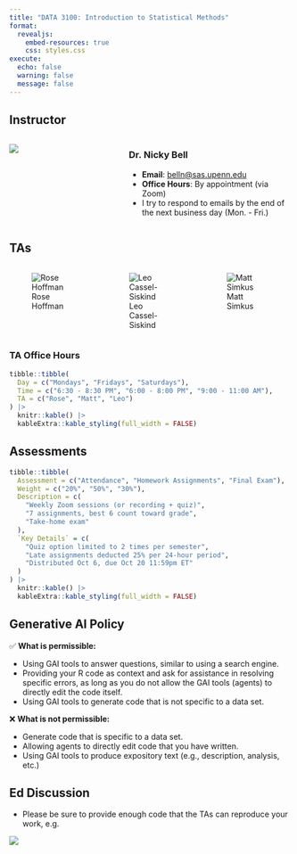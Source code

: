 ```yaml
---
title: "DATA 3100: Introduction to Statistical Methods"
format:
  revealjs:
    embed-resources: true
    css: styles.css
execute:
  echo: false
  warning: false
  message: false
---
```


## Instructor

::::: columns
::: {.column width="40%"}
![](Bell_Headshot_whitebg.jpg){.round-image}
:::

::: {.column width="60%"}
### Dr. Nicky Bell

-   **Email**: [belln\@sas.upenn.edu](mailto:belln@sas.upenn.edu)
-   **Office Hours**: By appointment (via Zoom)
-   I try to respond to emails by the end of the next business day (Mon. - Fri.)
:::
:::::

## TAs

:::::: columns
::: {.column width="33%"}
![Rose Hoffman](rh.jpg){.round-image}
:::

::: {.column width="33%"}
![Leo Cassel-Siskind](lcs.png){.round-image}
:::

::: {.column width="33%"}
![Matt Simkus](){.round-image}
:::
::::::

### TA Office Hours

```r
tibble::tibble(
  Day = c("Mondays", "Fridays", "Saturdays"),
  Time = c("6:30 - 8:30 PM", "6:00 - 8:00 PM", "9:00 - 11:00 AM"),
  TA = c("Rose", "Matt", "Leo")
) |>
  knitr::kable() |>
  kableExtra::kable_styling(full_width = FALSE)
```

## Assessments

```r
tibble::tibble(
  Assessment = c("Attendance", "Homework Assignments", "Final Exam"),
  Weight = c("20%", "50%", "30%"),
  Description = c(
    "Weekly Zoom sessions (or recording + quiz)",
    "7 assignments, best 6 count toward grade",
    "Take-home exam"
  ),
  `Key Details` = c(
    "Quiz option limited to 2 times per semester",
    "Late assignments deducted 25% per 24-hour period",
    "Distributed Oct 6, due Oct 20 11:59pm ET"
  )
) |>
  knitr::kable() |>
  kableExtra::kable_styling(full_width = FALSE)
```

## Generative AI Policy

✅ **What is permissible:**

-   Using GAI tools to answer questions, similar to using a search engine.
-   Providing your R code as context and ask for assistance in resolving specific errors, as long as you do not allow the GAI tools (agents) to directly edit the code itself.
-   Using GAI tools to generate code that is not specific to a data set.

❌ **What is not permissible:**

-   Generate code that is specific to a data set.
-   Allowing agents to directly edit code that you have written.
-   Using GAI tools to produce expository text (e.g., description, analysis, etc.)

## Ed Discussion

-   Please be sure to provide enough code that the TAs can reproduce your work, e.g.

![](ed_discussion.png)